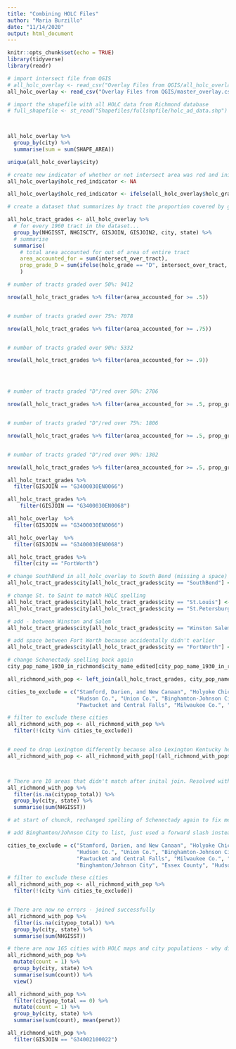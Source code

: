 ```yaml
---
title: "Combining HOLC Files"
author: "Maria Burzillo"
date: "11/14/2020"
output: html_document
---
```


```r
knitr::opts_chunk$set(echo = TRUE)
library(tidyverse)
library(readr)
```

```r

# import intersect file from QGIS
# all_holc_overlay <- read_csv("Overlay Files from QGIS/all_holc_overlay.csv")
all_holc_overlay <- read_csv("Overlay Files from QGIS/master_overlay.csv")

# import the shapefile with all HOLC data from Richmond database
# full_shapefile <- st_read("Shapefiles/fullshpfile/holc_ad_data.shp") 

  
```



```r
all_holc_overlay %>%
  group_by(city) %>%
  summarise(sum = sum(SHAPE_AREA))

unique(all_holc_overlay$city)
```


```r

# create new indicator of whether or not intersect area was red and initialize with NA value
all_holc_overlay$holc_red_indicator <- NA

all_holc_overlay$holc_red_indicator <- ifelse(all_holc_overlay$holc_grade == "D", 1, 0)

```


```r

# create a dataset that summarizes by tract the proportion covered by graded HOLC areas and the proportion of the tract with a graded area that is "D"/Red

all_holc_tract_grades <- all_holc_overlay %>%
  # for every 1960 tract in the dataset...
  group_by(NHGISST, NHGISCTY, GISJOIN, GISJOIN2, city, state) %>%
  # summarise
  summarise(
    # total area accounted for out of area of entire tract
    area_accounted_for = sum(intersect_over_tract),
    prop_grade_D = sum(ifelse(holc_grade == "D", intersect_over_tract, 0))
    )


```

```r

# number of tracts graded over 50%: 9412

nrow(all_holc_tract_grades %>% filter(area_accounted_for >= .5))


# number of tracts graded over 75%: 7078

nrow(all_holc_tract_grades %>% filter(area_accounted_for >= .75))


# number of tracts graded over 90%: 5332

nrow(all_holc_tract_grades %>% filter(area_accounted_for >= .9))




# number of tracts graded "D"/red over 50%: 2706

nrow(all_holc_tract_grades %>% filter(area_accounted_for >= .5, prop_grade_D >= .5))


# number of tracts graded "D"/red over 75%: 1806

nrow(all_holc_tract_grades %>% filter(area_accounted_for >= .5, prop_grade_D >= .75))


# number of tracts graded "D"/red over 90%: 1302

nrow(all_holc_tract_grades %>% filter(area_accounted_for >= .5, prop_grade_D >= .9))

```


```r
all_holc_tract_grades %>%
  filter(GISJOIN == "G3400030EN0066")

all_holc_tract_grades %>%
    filter(GISJOIN == "G3400030EN0068")
```

```r
all_holc_overlay  %>%
  filter(GISJOIN == "G3400030EN0066")

all_holc_overlay  %>%
  filter(GISJOIN == "G3400030EN0068")

```



```r

all_holc_tract_grades %>%
  filter(city == "FortWorth")

# change SouthBend in all_holc_overlay to South Bend (missing a space)
all_holc_tract_grades$city[all_holc_tract_grades$city == "SouthBend"] <- "South Bend"

# change St. to Saint to match HOLC spelling
all_holc_tract_grades$city[all_holc_tract_grades$city == "St.Louis"] <- "Saint Louis"
all_holc_tract_grades$city[all_holc_tract_grades$city == "St.Petersburg"] <- "Saint Petersburg"

# add - between Winston and Salem
all_holc_tract_grades$city[all_holc_tract_grades$city == "Winston Salem"] <- "Winston-Salem"

# add space between Fort Worth because accidentally didn't earlier
all_holc_tract_grades$city[all_holc_tract_grades$city == "FortWorth"] <- "Fort Worth"

# change Schenectady spelling back again
city_pop_name_1930_in_richmond$city_name_edited[city_pop_name_1930_in_richmond$City == "Schenectady"] <- "Schenectady"

all_richmond_with_pop <- left_join(all_holc_tract_grades, city_pop_name_1930_in_richmond, by = c("city" = "city_name_edited", "state" = "state_ab"))

cities_to_exclude = c("Stamford, Darien, and New Canaan", "Holyoke Chicopee", "Bergen Co.", "Essex Co.", 
                      "Hudson Co.", "Union Co.", "Binghamton-Johnson City", "Lower Westchester Co.",
                      "Pawtucket and Central Falls", "Milwaukee Co.", "Lake Co. Gary", "Greater Kansas City")

# filter to exclude these cities
all_richmond_with_pop <- all_richmond_with_pop %>%
  filter(!(city %in% cities_to_exclude))


# need to drop Lexington differently because also Lexington Kentucky here
all_richmond_with_pop <- all_richmond_with_pop[!(all_richmond_with_pop$city == "Lexington" & all_richmond_with_pop$state == "MA"),]



# There are 10 areas that didn't match after inital join. Resolved with steps below...
all_richmond_with_pop %>% 
  filter(is.na(citypop_total)) %>% 
  group_by(city, state) %>%
  summarise(sum(NHGISST))

# at start of chunck, rechanged spelling of Schenectady again to fix merge issue with that city and change SouthBend in all_holc_overlay to South Bend (missing a space) to fix join issue.

# add Binghamton/Johnson City to list, just used a forward slash instead of - here. Add Essex County, Hudson County, and Lake County Gary here instad of abbreviating Co.

cities_to_exclude = c("Stamford, Darien, and New Canaan", "Holyoke Chicopee", "Bergen Co.", "Essex Co.", 
                      "Hudson Co.", "Union Co.", "Binghamton-Johnson City", "Lower Westchester Co.",
                      "Pawtucket and Central Falls", "Milwaukee Co.", "Lake Co. Gary", "Greater Kansas City",
                      "Binghamton/Johnson City", "Essex County", "Hudson County", "Lake County Gary")

# filter to exclude these cities
all_richmond_with_pop <- all_richmond_with_pop %>%
  filter(!(city %in% cities_to_exclude))


# There are now no errors - joined successfully
all_richmond_with_pop %>% 
  filter(is.na(citypop_total)) %>% 
  group_by(city, state) %>%
  summarise(sum(NHGISST))

# there are now 165 cities with HOLC maps and city populations - why did some disappear?
all_richmond_with_pop %>% 
  mutate(count = 1) %>%
  group_by(city, state) %>%
  summarise(sum(count)) %>%
  view()

all_richmond_with_pop %>%
  filter(citypop_total == 0) %>%
  mutate(count = 1) %>%
  group_by(city, state) %>%
  summarise(sum(count), mean(perwt))

```


```r

all_richmond_with_pop %>%
  filter(GISJOIN == "G34002100022")

```



